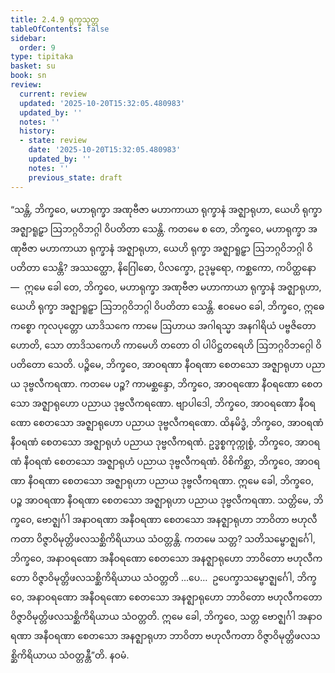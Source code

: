 ```yaml
---
title: 2.4.9 ရုက္ခသုတ္တ
tableOfContents: false
sidebar:
  order: 9
type: tipitaka
basket: su
book: sn
review:
  current: review
  updated: '2025-10-20T15:32:05.480983'
  updated_by: ''
  notes: ''
  history:
  - state: review
    date: '2025-10-20T15:32:05.480983'
    updated_by: ''
    notes: ''
    previous_state: draft
---
```



<DynamicBreadcrumb />


<ReviewStatus review={frontmatter.review} showDetails={true} />

<HypothesisAnnotation frontmatter={frontmatter} />

<Division number="220" book="sn" e="ch" v="18" p="310">

<Paragraph number="521" book="sn">
“သန္တိ, ဘိက္ခဝေ, မဟာရုက္ခာ အဏုဗီဇာ မဟာကာယာ ရုက္ခာနံ အဇ္ဈာရုဟာ, ယေဟိ ရုက္ခာ အဇ္ဈာရူဠှာ ဩဘဂ္ဂဝိဘဂ္ဂါ ဝိပတိတာ သေန္တိ. ကတမေ စ တေ, ဘိက္ခဝေ, မဟာရုက္ခာ အဏုဗီဇာ မဟာကာယာ ရုက္ခာနံ အဇ္ဈာရုဟာ, ယေဟိ ရုက္ခာ အဇ္ဈာရူဠှာ ဩဘဂ္ဂဝိဘဂ္ဂါ ဝိပတိတာ သေန္တိ? အဿတ္ထော, နိဂြေါဓော, ပိလက္ခော, ဥဒုမ္ဗရော, ကစ္ဆကော, ကပိတ္ထနော—  ဣမေ ခေါ တေ, ဘိက္ခဝေ, မဟာရုက္ခာ အဏုဗီဇာ မဟာကာယာ ရုက္ခာနံ အဇ္ဈာရုဟာ, ယေဟိ ရုက္ခာ အဇ္ဈာရူဠှာ ဩဘဂ္ဂဝိဘဂ္ဂါ ဝိပတိတာ သေန္တိ. ဧဝမေဝ ခေါ, ဘိက္ခဝေ, ဣဓေကစ္စော ကုလပုတ္တော ယာဒိသကေ ကာမေ ဩဟာယ အဂါရသ္မာ အနဂါရိယံ ပဗ္ဗဇိတော ဟောတိ, သော တာဒိသကေဟိ ကာမေဟိ တတော ဝါ ပါပိဋ္ဌတရေဟိ ဩဘဂ္ဂဝိဘဂ္ဂေါ ဝိပတိတော သေတိ.
</Paragraph>

<Paragraph number="522" book="sn">
ပဉ္စိမေ, ဘိက္ခဝေ, အာဝရဏာ နီဝရဏာ စေတသော အဇ္ဈာရုဟာ ပညာယ ဒုဗ္ဗလီကရဏာ. ကတမေ ပဉ္စ? ကာမစ္ဆန္ဒော, ဘိက္ခဝေ, အာဝရဏော နီဝရဏော စေတသော အဇ္ဈာရုဟော ပညာယ ဒုဗ္ဗလီကရဏော. ဗျာပါဒေါ, ဘိက္ခဝေ, အာဝရဏော နီဝရဏော စေတသော အဇ္ဈာရုဟော ပညာယ ဒုဗ္ဗလီကရဏော. ထိနမိဒ္ဓံ, ဘိက္ခဝေ, အာဝရဏံ နီဝရဏံ စေတသော အဇ္ဈာရုဟံ ပညာယ ဒုဗ္ဗလီကရဏံ. ဥဒ္ဓစ္စကုက္ကုစ္စံ, ဘိက္ခဝေ, အာဝရဏံ နီဝရဏံ စေတသော အဇ္ဈာရုဟံ ပညာယ ဒုဗ္ဗလီကရဏံ. ဝိစိကိစ္ဆာ, ဘိက္ခဝေ, အာဝရဏာ နီဝရဏာ စေတသော အဇ္ဈာရုဟာ ပညာယ ဒုဗ္ဗလီကရဏာ. ဣမေ ခေါ, ဘိက္ခဝေ, ပဉ္စ အာဝရဏာ နီဝရဏာ စေတသော အဇ္ဈာရုဟာ ပညာယ ဒုဗ္ဗလီကရဏာ.
</Paragraph>

<Paragraph number="523" book="sn">
သတ္တိမေ, ဘိက္ခဝေ, ဗောဇ္ဈင်္ဂါ အနာဝရဏာ အနီဝရဏာ စေတသော အနဇ္ဈာရုဟာ ဘာဝိတာ ဗဟုလီကတာ ဝိဇ္ဇာဝိမုတ္တိဖလသစ္ဆိကိရိယာယ သံဝတ္တန္တိ. ကတမေ သတ္တ? သတိသမ္ဗောဇ္ဈင်္ဂေါ, ဘိက္ခဝေ, အနာဝရဏော အနီဝရဏော စေတသော အနဇ္ဈာရုဟော ဘာဝိတော ဗဟုလီကတော ဝိဇ္ဇာဝိမုတ္တိဖလသစ္ဆိကိရိယာယ သံဝတ္တတိ …ပေ…  ဥပေက္ခာသမ္ဗောဇ္ဈင်္ဂေါ, ဘိက္ခဝေ, အနာဝရဏော အနီဝရဏော စေတသော အနဇ္ဈာရုဟော ဘာဝိတော ဗဟုလီကတော ဝိဇ္ဇာဝိမုတ္တိဖလသစ္ဆိကိရိယာယ သံဝတ္တတိ. ဣမေ ခေါ, ဘိက္ခဝေ, သတ္တ ဗောဇ္ဈင်္ဂါ အနာဝရဏာ အနီဝရဏာ စေတသော အနဇ္ဈာရုဟာ ဘာဝိတာ ဗဟုလီကတာ ဝိဇ္ဇာဝိမုတ္တိဖလသစ္ဆိကိရိယာယ သံဝတ္တန္တီ”တိ.

</Paragraph>
</Division>

<Paragraph number="524" type="center" book="sn">
နဝမံ.
</Paragraph>